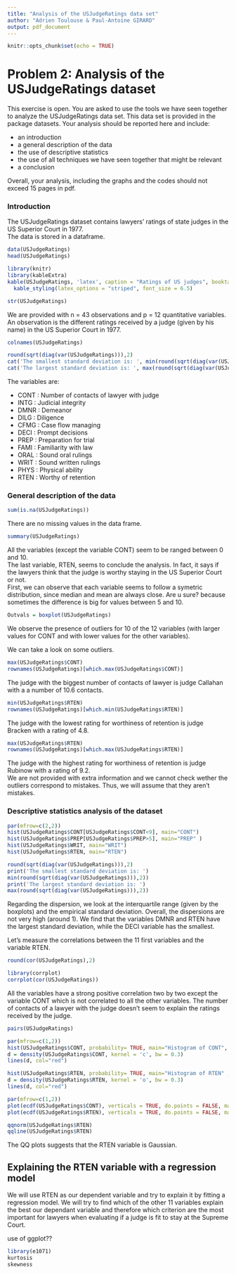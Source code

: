 ```yaml
---
title: "Analysis of the USJudgeRatings data set"
author: "Adrien Toulouse & Paul-Antoine GIRARD"
output: pdf_document
---
```


```r
knitr::opts_chunk$set(echo = TRUE)
```

# Problem 2: Analysis of the USJudgeRatings dataset

This exercise is open. You are asked to use the tools we have seen together to analyze the USJudgeRatings data set. This data set is provided in the package datasets. Your analysis should be reported here and include:

* an introduction
* a general description of the data
* the use of descriptive statistics
* the use of all techniques we have seen together that might be relevant 
* a conclusion

Overall, your analysis, including the graphs and the codes should not exceed 15 pages in pdf.

### Introduction 

The USJudgeRatings dataset contains lawyers’ ratings of state judges in the US Superior Court in 1977.  
The data is stored in a dataframe.

```r
data(USJudgeRatings)
head(USJudgeRatings)
```
```r
library(knitr)
library(kableExtra)
kable(USJudgeRatings, 'latex', caption = "Ratings of US judges", booktabs = T) %>% 
  kable_styling(latex_options = "striped", font_size = 6.5)
```

```r
str(USJudgeRatings)
```

We are provided with n = 43 observations and p = 12 quantitative variables.  
An observation is the different ratings received by a judge (given by his name) in the US Superior Court in 1977.

```r
colnames(USJudgeRatings)
```
```r
round(sqrt(diag(var(USJudgeRatings))),2)
cat('The smallest standard deviation is: ', min(round(sqrt(diag(var(USJudgeRatings))),2)), '\n')
cat('The largest standard deviation is: ', max(round(sqrt(diag(var(USJudgeRatings))),2)))

```

The variables are:

* CONT : Number of contacts of lawyer with judge
* INTG : Judicial integrity
* DMNR : Demeanor
* DILG : Diligence
* CFMG : Case flow managing
* DECI : Prompt decisions
* PREP : Preparation for trial
* FAMI : Familiarity with law
* ORAL : Sound oral rulings
* WRIT : Sound written rulings
* PHYS : Physical ability
* RTEN : Worthy of retention


### General description of the data

```r
sum(is.na(USJudgeRatings))
```

There are no missing values in the data frame. 

```r
summary(USJudgeRatings)
```

All the variables (except the variable CONT) seem to be ranged between 0 and 10.  
The last variable, RTEN, seems to conclude the analysis. In fact, it says if the lawyers think that the judge is worthy staying in the US Superior Court or not.  
First, we can observe that each variable seems to follow a symetric distribution, since median and mean are always close.
Are u sure? because sometimes the difference is big for values between 5 and 10.

```r
Outvals = boxplot(USJudgeRatings)
```

We observe the presence of outliers for 10 of the 12 variables (with larger values for CONT and with lower values for the other variables).

We can take a look on some outliers.

```r
max(USJudgeRatings$CONT)
rownames(USJudgeRatings)[which.max(USJudgeRatings$CONT)]
```
The judge with the biggest number of contacts of lawyer is judge Callahan with a a number of 10.6 contacts.

```r
min(USJudgeRatings$RTEN)
rownames(USJudgeRatings)[which.min(USJudgeRatings$RTEN)]
```
The judge with the lowest rating for worthiness of retention is judge Bracken with a rating of 4.8.

```r
max(USJudgeRatings$RTEN)
rownames(USJudgeRatings)[which.max(USJudgeRatings$RTEN)]
```
The judge with the highest rating for worthiness of retention is judge Rubinow with a rating of 9.2.  
We are not provided with extra information and we cannot check wether the outliers correspond to mistakes. Thus, we will assume that they aren't mistakes.

### Descriptive statistics analysis of the dataset



```r
par(mfrow=c(2,2))
hist(USJudgeRatings$CONT[USJudgeRatings$CONT<9], main="CONT")
hist(USJudgeRatings$PREP[USJudgeRatings$PREP>5], main="PREP" )
hist(USJudgeRatings$WRIT, main="WRIT")
hist(USJudgeRatings$RTEN, main="RTEN")
```

```r
round(sqrt(diag(var(USJudgeRatings))),2)
print('The smallest standard deviation is: ')
min(round(sqrt(diag(var(USJudgeRatings))),2))
print('The largest standard deviation is: ')
max(round(sqrt(diag(var(USJudgeRatings))),2))
```
Regarding the dispersion, we look at the interquartile range (given by the boxplots) and the empirical standard deviation. Overall, the dispersions are not very high (around 1). 
We find that the variables DMNR and RTEN have the largest standard deviation, while the DECI variable has the smallest.

Let's measure the correlations between the 11 first variables and the variable RTEN.
```r
round(cor(USJudgeRatings),2)
```

```r
library(corrplot)
corrplot(cor(USJudgeRatings))
```
All the variables have a strong positive correlation two by two except the variable CONT which is not correlated to all the other variables.
The number of contacts of a lawyer with the judge doesn't seem to explain the ratings received by the judge. 

```r
pairs(USJudgeRatings)
```


```r
par(mfrow=c(1,2))
hist(USJudgeRatings$CONT, probability= TRUE, main="Histogram of CONT", xlab="CONT")
d = density(USJudgeRatings$CONT, kernel = 'c', bw = 0.3)
lines(d, col="red")

hist(USJudgeRatings$RTEN, probability= TRUE, main="Histogram of RTEN" , xlab="RTEN")
d = density(USJudgeRatings$RTEN, kernel = 'o', bw = 0.3)
lines(d, col="red")
```


```r
par(mfrow=c(1,2))
plot(ecdf(USJudgeRatings$CONT), verticals = TRUE, do.points = FALSE, main = "ECDF CONT")
plot(ecdf(USJudgeRatings$RTEN), verticals = TRUE, do.points = FALSE, main = "ECDF RTEN")
```

```r
qqnorm(USJudgeRatings$RTEN)
qqline(USJudgeRatings$RTEN)
```

The QQ plots suggests that the RTEN variable is Gaussian.

## Explaining the RTEN variable with a regression model

We will use RTEN as our dependent variable and try to explain it by fitting a regression model. 
We will try to find which of the other 11 variables explain the best our dependant variable and therefore which criterion are the most important for lawyers when evaluating if a judge is fit to stay at the Supreme Court.



use of ggplot??



```r
library(e1071)
kurtosis
skewness
```

